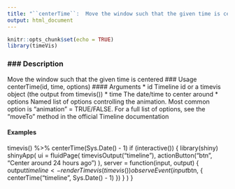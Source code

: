 ```yaml
---
title: "``centerTime``:  Move the window such that the given time is centered"
output: html_document
---
```


```r
knitr::opts_chunk$set(echo = TRUE)
library(timeVis)
```



### ### Description
Move the window such that the given time is centered
### Usage
centerTime(id, time, options)
#### Arguments 
* id Timeline id or a timevis object (the output from timevis())
* time The date/time to center around
* options Named list of options controlling the animation. Most common option is "animation" = TRUE/FALSE.
For a full list of options, see the "moveTo" method in the official Timeline documentation

#### Examples
timevis() %>%
centerTime(Sys.Date() - 1)
if (interactive()) {
library(shiny)
shinyApp(
ui = fluidPage(
timevisOutput("timeline"),
actionButton("btn", "Center around 24 hours ago")
),
server = function(input, output) {
output$timeline <- renderTimevis(
timevis()
)
observeEvent(input$btn, {
centerTime("timeline", Sys.Date() - 1)
})
}
)
}
